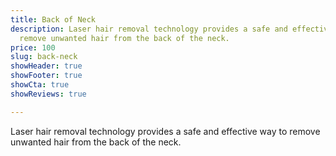 ```yaml
---
title: Back of Neck
description: Laser hair removal technology provides a safe and effective way to
  remove unwanted hair from the back of the neck.
price: 100
slug: back-neck
showHeader: true
showFooter: true
showCta: true
showReviews: true

---
```


Laser hair removal technology provides a safe and effective way to remove unwanted hair from the back of the neck.
